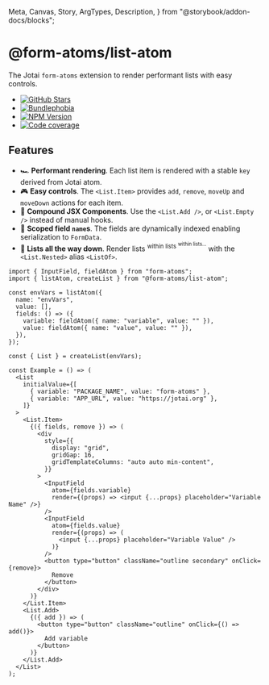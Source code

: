   Meta,
  Canvas,
  Story,
  ArgTypes,
  Description,
} from "@storybook/addon-docs/blocks";

<hgroup>

# @form-atoms/list-atom

The Jotai `form-atoms` extension to render performant lists with easy controls.

<nav>
  <ul>
    <li>
      <a
        aria-label="GitHub Stars"
        href="https://github.com/form-atoms/list-atom"
      >
        <img
          alt="GitHub Stars"
          src="https://img.shields.io/github/stars/form-atoms/list-atom?style=for-the-badge&labelColor=202632&logo=github"
        />
      </a>
    </li>
    <li>
      <a
        aria-label="Minzipped size"
        href="https://bundlephobia.com/result?p=%40form-atoms/list-atom"
      >
        <img
          alt="Bundlephobia"
          src="https://img.shields.io/bundlephobia/minzip/%40form-atoms/list-atom?style=for-the-badge&labelColor=202632"
        />
      </a>
    </li>
    <li>
      <a
        aria-label="NPM version"
        href="https://www.npmjs.com/package/%40form-atoms/list-atom"
      >
        <img
          alt="NPM Version"
          src="https://img.shields.io/npm/v/%40form-atoms/list-atom?style=for-the-badge&labelColor=202632"
        />
      </a>
    </li>
    <li>
      <a
        aria-label="Code coverage report"
        href="https://codecov.io/gh/form-atoms/list-atom"
      >
        <img
          alt="Code coverage"
          src="https://img.shields.io/codecov/c/gh/form-atoms/list-atom?style=for-the-badge&labelColor=202632"
        />
      </a>
    </li>
  </ul>
</nav>

</hgroup>

## Features

- 🏎️ **Performant rendering**. Each list item is rendered with a stable `key` derived from Jotai atom.
- 🎮 **Easy controls**. The `<List.Item>` provides `add`, `remove`, `moveUp` and `moveDown` actions for each item.
- 🧩 **Compound JSX Components**. Use the `<List.Add />`, or `<List.Empty />` instead of manual hooks.
- 🔑 **Scoped field `name`s**. The fields are dynamically indexed enabling serialization to `FormData`.
- 🐢 **Lists all the way down**. Render lists <sup>within lists <sup>within lists...</sup></sup> with the `<List.Nested>` alias `<ListOf>`.

<Example of={ListStories.QuickStartExample}>

```tsx
import { InputField, fieldAtom } from "form-atoms";
import { listAtom, createList } from "@form-atoms/list-atom";

const envVars = listAtom({
  name: "envVars",
  value: [],
  fields: () => ({
    variable: fieldAtom({ name: "variable", value: "" }),
    value: fieldAtom({ name: "value", value: "" }),
  }),
});

const { List } = createList(envVars);

const Example = () => (
  <List
    initialValue={[
      { variable: "PACKAGE_NAME", value: "form-atoms" },
      { variable: "APP_URL", value: "https://jotai.org" },
    ]}
  >
    <List.Item>
      {({ fields, remove }) => (
        <div
          style={{
            display: "grid",
            gridGap: 16,
            gridTemplateColumns: "auto auto min-content",
          }}
        >
          <InputField
            atom={fields.variable}
            render={(props) => <input {...props} placeholder="Variable Name" />}
          />
          <InputField
            atom={fields.value}
            render={(props) => (
              <input {...props} placeholder="Variable Value" />
            )}
          />
          <button type="button" className="outline secondary" onClick={remove}>
            Remove
          </button>
        </div>
      )}
    </List.Item>
    <List.Add>
      {({ add }) => (
        <button type="button" className="outline" onClick={() => add()}>
          Add variable
        </button>
      )}
    </List.Add>
  </List>
);
```

</Example>
